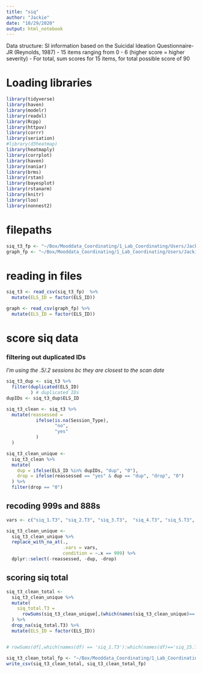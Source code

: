 ```yaml
---
title: "siq"
author: "Jackie"
date: "10/29/2020"
output: html_notebook
---
```


Data structure: SI information based on the Suicidal Ideation Questionnaire-JR (Reynolds, 1987) 
- 15 items ranging from 0 - 6 (higher score = higher severity)
- For total, sum scores for 15 items, for total possible score of 90


# Loading libraries
```r
library(tidyverse)
library(haven)
library(modelr)
library(readxl)
library(Rcpp)
library(httpuv)
library(corrr)
library(seriation)
#library(d3heatmap)
library(heatmaply)
library(corrplot)
library(haven)
library(naniar)
library(brms)
library(rstan)
library(bayesplot)
library(rstanarm)
library(knitr)
library(loo)
library(nonnest2)
```

# filepaths
```r
siq_t3_fp <- "~/Box/Mooddata_Coordinating/1_Lab_Coordinating/Users/JackieSchwartz/PHIND_RS_and_Suicide/Octo2020Analysis/siq.T3.csv" # pulled my directory 10.29.20
graph_fp <- "~/Box/Mooddata_Coordinating/1_Lab_Coordinating/Users/JackieSchwartz/PHIND_RS_and_Suicide/Octo2020Analysis/graph_all.csv"
```

# reading in files
```r
siq_t3 <- read_csv(siq_t3_fp)  %>%
  mutate(ELS_ID = factor(ELS_ID))

graph <- read_csv(graph_fp) %>%
  mutate(ELS_ID = factor(ELS_ID))
```

# score siq data

### filtering out duplicated IDs 
_I'm using the .5/.2 sessions bc they are closest to the scan date_
```r
siq_t3_dup <- siq_t3 %>%
  filter(duplicated(ELS_ID)
         ) # duplicated IDs
dupIDs <- siq_t3_dup$ELS_ID

siq_t3_clean <- siq_t3 %>%
  mutate(reassessed =
           ifelse(is.na(Session_Type),
                  "no",
                  "yes"
           )
  )

siq_t3_clean_unique <-
  siq_t3_clean %>%
  mutate(
    dup = ifelse(ELS_ID %in% dupIDs, "dup", "0"),
    drop = ifelse(reassessed == "yes" & dup == "dup", "drop", "0")
  ) %>%
  filter(drop == "0")

```

## recoding 999s and 888s
```r
vars <- c("siq_1.T3", "siq_2.T3", "siq_3.T3",  "siq_4.T3", "siq_5.T3", "siq_6.T3", "siq_7.T3", "siq_8.T3", "siq_9.T3", "siq_10.T3", "siq_11.T3", "siq_12.T3", "siq_13.T3", "siq_14.T3", "siq_15.T3")

siq_t3_clean_unique <- 
  siq_t3_clean_unique %>%
  replace_with_na_at(.,
                     .vars = vars,
                     condition = ~.x == 999) %>%
  dplyr::select(-reassessed, -dup, -drop)

```

## scoring siq total
```r
siq_t3_clean_total <-
  siq_t3_clean_unique %>%
  mutate(
    siq_total.T3 = 
      rowSums(siq_t3_clean_unique[,(which(names(siq_t3_clean_unique)=='siq_1.T3'):which(names(siq_t3_clean_unique)=='siq_15.T3'))])
  ) %>%
  drop_na(siq_total.T3) %>%
  mutate(ELS_ID = factor(ELS_ID))


# rowSums(df[,which(names(df) == 'siq_1.T3'):which(names(df)=='siq_15.T3')])

```


```r
siq_t3_clean_total_fp <- "~/Box/Mooddata_Coordinating/1_Lab_Coordinating/Users/JackieSchwartz/PHIND_RS_and_Suicide/Octo2020Analysis/siq_t3_response.csv"
write_csv(siq_t3_clean_total, siq_t3_clean_total_fp)
```





